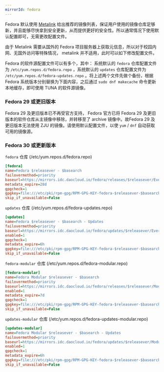 ```yaml
---
mirrorId: fedora
---
```


Fedora 默认使用 [Metalink](https://zh.fedoracommunity.org/2018/04/05/fedora-secures-package-delivery.html) 给出推荐的镜像列表，保证用户使用的镜像仓库足够新，并且能够尽快拿到安全更新，从而提供更好的安全性。所以通常情况下使用默认配置即可，无需更改配置文件。

由于 Metalink 需要从国外的 Fedora 项目服务器上获取元信息，所以对于校园内网、无国外访问等特殊情况， metalink 并不适用，此时可以如下修改配置文件。

Fedora 的软件源配置文件可以有多个，其中： 系统默认的 `fedora` 仓库配置文件为 `/etc/yum.repos.d/fedora.repo` ，系统默认的 `updates` 仓库配置文件为 `/etc/yum.repos.d/fedora-updates.repo` 。将上述两个文件先做个备份，根据 Fedora 系统版本分别替换为下面内容，之后通过 `sudo dnf makecache` 命令更新本地缓存，即可使用 TUNA 的软件源镜像。

### Fedora 29 或更旧版本

Fedora 29 及更旧版本已不再受官方支持， Fedora 官方已将 Fedora 29 及更旧版本的软件仓库从主镜像中移除，并转移至了 archive 镜像中。故Fedora 29 及更旧版本无法使用 ZJU 的镜像。请使用默认配置文件，以使 `yum` / `dnf` 自动获取可用的镜像源。

### Fedora 30 或更新版本

`fedora` 仓库 (/etc/yum.repos.d/fedora.repo)

```ini
[fedora]
name=Fedora $releasever - $basearch
failovermethod=priority
baseurl=https://mirrors.idc.daocloud.io/fedora/releases/$releasever/Everything/$basearch/os/
metadata_expire=28d
gpgcheck=1
gpgkey=file:///etc/pki/rpm-gpg/RPM-GPG-KEY-fedora-$releasever-$basearch
skip_if_unavailable=False
```

`updates` 仓库 (/etc/yum.repos.d/fedora-updates.repo)

```ini
[updates]
name=Fedora $releasever - $basearch - Updates
failovermethod=priority
baseurl=https://mirrors.idc.daocloud.io/fedora/updates/$releasever/Everything/$basearch/
enabled=1
gpgcheck=1
metadata_expire=6h
gpgkey=file:///etc/pki/rpm-gpg/RPM-GPG-KEY-fedora-$releasever-$basearch
skip_if_unavailable=False
```

`fedora-modular` 仓库 (/etc/yum.repos.d/fedora-modular.repo)

```ini
[fedora-modular]
name=Fedora Modular $releasever - $basearch
failovermethod=priority
baseurl=https://mirrors.idc.daocloud.io/fedora/releases/$releasever/Modular/$basearch/os/
enabled=1
metadata_expire=7d
gpgcheck=1
gpgkey=file:///etc/pki/rpm-gpg/RPM-GPG-KEY-fedora-$releasever-$basearch
skip_if_unavailable=False
```

`updates-modular` 仓库 (/etc/yum.repos.d/fedora-updates-modular.repo)

```ini
[updates-modular]
name=Fedora Modular $releasever - $basearch - Updates
failovermethod=priority
baseurl=https://mirrors.idc.daocloud.io/fedora/updates/$releasever/Modular/$basearch/
enabled=1
gpgcheck=1
metadata_expire=6h
gpgkey=file:///etc/pki/rpm-gpg/RPM-GPG-KEY-fedora-$releasever-$basearch
skip_if_unavailable=False
```
